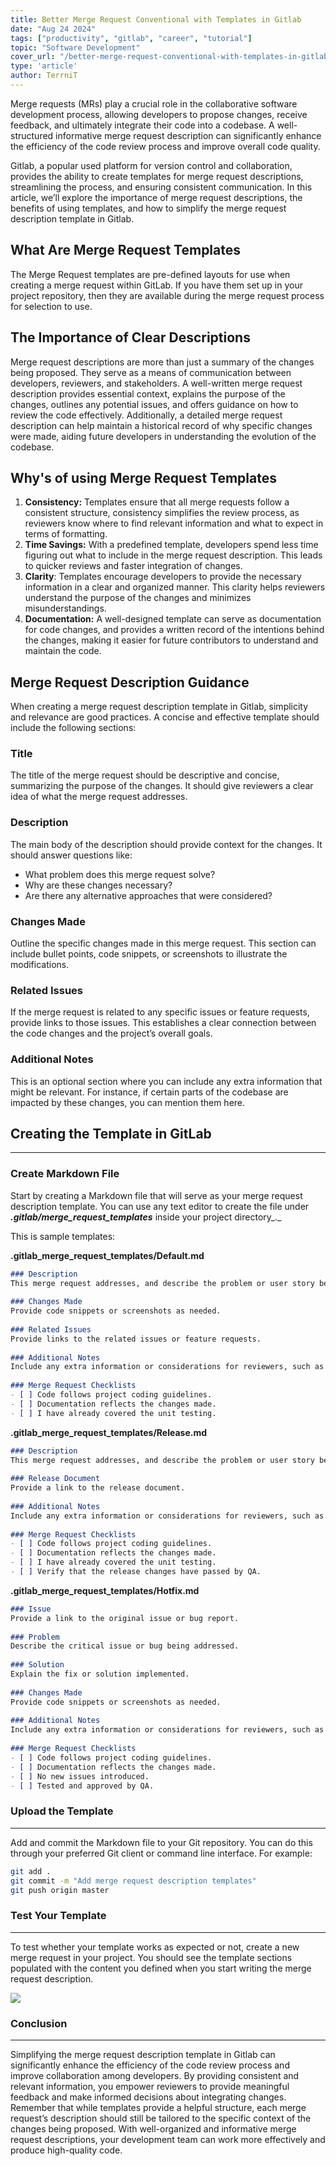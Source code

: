 ```yaml
---
title: Better Merge Request Conventional with Templates in Gitlab
date: "Aug 24 2024"
tags: ["productivity", "gitlab", "career", "tutorial"]
topic: "Software Development"
cover_url: "/better-merge-request-conventional-with-templates-in-gitlab.jpg"
type: 'article'
author: TerrniT
---
```


Merge requests (MRs) play a crucial role in the collaborative software development process, allowing developers to propose changes, receive feedback, and ultimately integrate their code into a codebase. A well-structured informative merge request description can significantly enhance the efficiency of the code review process and improve overall code quality.

Gitlab, a popular used platform for version control and collaboration, provides the ability to create templates for merge request descriptions, streamlining the process, and ensuring consistent communication. In this article, we’ll explore the importance of merge request descriptions, the benefits of using templates, and how to simplify the merge request description template in Gitlab.

## What Are Merge Request Templates

The Merge Request templates are pre-defined layouts for use when creating a merge request within GitLab.
If you have them set up in your project repository, then they are available during the merge request process for selection to use.

## The Importance of Clear Descriptions

Merge request descriptions are more than just a summary of the changes being proposed. They serve as a means of communication between developers, reviewers, and stakeholders. A well-written merge request description provides essential context, explains the purpose of the changes, outlines any potential issues, and offers guidance on how to review the code effectively. Additionally, a detailed merge request description can help maintain a historical record of why specific changes were made, aiding future developers in understanding the evolution of the codebase.

## Why's of using Merge Request Templates

1.  **Consistency:** Templates ensure that all merge requests follow a consistent structure, consistency simplifies the review process, as reviewers know where to find relevant information and what to expect in terms of formatting.
2.  **Time Savings:** With a predefined template, developers spend less time figuring out what to include in the merge request description. This leads to quicker reviews and faster integration of changes.
3.  **Clarity**: Templates encourage developers to provide the necessary information in a clear and organized manner. This clarity helps reviewers understand the purpose of the changes and minimizes misunderstandings.
4.  **Documentation:** A well-designed template can serve as documentation for code changes, and provides a written record of the intentions behind the changes, making it easier for future contributors to understand and maintain the code.

## Merge Request Description Guidance

When creating a merge request description template in Gitlab, simplicity and relevance are good practices. A concise and effective template should include the following sections:


### Title

The title of the merge request should be descriptive and concise, summarizing the purpose of the changes. It should give reviewers a clear idea of what the merge request addresses.

### Description

The main body of the description should provide context for the changes. It should answer questions like:

*   What problem does this merge request solve?
*   Why are these changes necessary?
*   Are there any alternative approaches that were considered?


### Changes Made

Outline the specific changes made in this merge request. This section can include bullet points, code snippets, or screenshots to illustrate the modifications.

### Related Issues

If the merge request is related to any specific issues or feature requests, provide links to those issues. This establishes a clear connection between the code changes and the project’s overall goals.

### Additional Notes

This is an optional section where you can include any extra information that might be relevant. For instance, if certain parts of the codebase are impacted by these changes, you can mention them here.


## Creating the Template in GitLab
----------------------------------

### Create Markdown File

Start by creating a Markdown file that will serve as your merge request description template. You can use any text editor to create the file under **_.gitlab/merge\_request\_templates_** inside your project directory_._

This is sample templates:

**.gitlab\_merge\_request\_templates/Default.md**
```md
### Description  
This merge request addresses, and describe the problem or user story being addressed.  
  
### Changes Made  
Provide code snippets or screenshots as needed.  
  
### Related Issues  
Provide links to the related issues or feature requests.  
  
### Additional Notes  
Include any extra information or considerations for reviewers, such as impacted areas of the codebase.  
  
### Merge Request Checklists  
- [ ] Code follows project coding guidelines.  
- [ ] Documentation reflects the changes made.  
- [ ] I have already covered the unit testing.

```

**.gitlab\_merge\_request\_templates/Release.md**

```md
### Description  
This merge request addresses, and describe the problem or user story being addressed.  
  
### Release Document  
Provide a link to the release document.  
  
### Additional Notes  
Include any extra information or considerations for reviewers, such as impacted areas of the codebase.  
  
### Merge Request Checklists  
- [ ] Code follows project coding guidelines.  
- [ ] Documentation reflects the changes made.  
- [ ] I have already covered the unit testing.  
- [ ] Verify that the release changes have passed by QA.
```

**.gitlab\_merge\_request\_templates/Hotfix.md**

```md
### Issue  
Provide a link to the original issue or bug report.  
  
### Problem  
Describe the critical issue or bug being addressed.  
  
### Solution  
Explain the fix or solution implemented.  
  
### Changes Made  
Provide code snippets or screenshots as needed.  
  
### Additional Notes  
Include any extra information or considerations for reviewers, such as impacted areas of the codebase.  
  
### Merge Request Checklists  
- [ ] Code follows project coding guidelines.  
- [ ] Documentation reflects the changes made.  
- [ ] No new issues introduced.  
- [ ] Tested and approved by QA.
```

### Upload the Template
-------------------

Add and commit the Markdown file to your Git repository. You can do this through your preferred Git client or command line interface. For example:

```bash
git add .  
git commit -m "Add merge request description templates"  
git push origin master
```

### Test Your Template
------------------

To test whether your template works as expected or not, create a new merge request in your project. You should see the template sections populated with the content you defined when you start writing the merge request description.

![](https://miro.medium.com/v2/resize:fit:700/1*s9i1MHsFSppH2bGprJiCew.png)

### Conclusion
------------------

Simplifying the merge request description template in Gitlab can significantly enhance the efficiency of the code review process and improve collaboration among developers. By providing consistent and relevant information, you empower reviewers to provide meaningful feedback and make informed decisions about integrating changes. Remember that while templates provide a helpful structure, each merge request’s description should still be tailored to the specific context of the changes being proposed. With well-organized and informative merge request descriptions, your development team can work more effectively and produce high-quality code.

